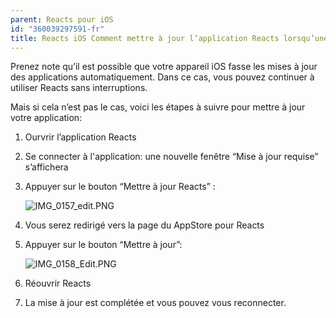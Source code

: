 ```yaml
---
parent: Reacts pour iOS
id: "360039297591-fr"
title: Reacts iOS Comment mettre à jour l’application Reacts lorsqu’une nouvelle version obligatoire est disponible 
---
```

Prenez note qu’il est possible que votre appareil iOS fasse les mises à jour des applications automatiquement. Dans ce cas, vous pouvez continuer à utiliser Reacts sans interruptions.

Mais si cela n’est pas le cas, voici les étapes à suivre pour mettre à jour votre application:

1.  Ourvrir l’application Reacts
2.  Se connecter à l'application: une nouvelle fenêtre “Mise à jour requise” s’affichera
      
    
3.  Appuyer sur le bouton “Mettre à jour Reacts” :
      
    ![IMG_0157_edit.PNG](@assets/attachments/IMG_0157_edit.PNG)
      
    
4.  Vous serez redirigé vers la page du AppStore pour Reacts
      
    
5.  Appuyer sur le bouton “Mettre à jour”:
      
    ![IMG_0158_Edit.PNG](@assets/attachments/IMG_0158_Edit.PNG)
6.  Réouvrir Reacts
7.  La mise à jour est complétée et vous pouvez vous reconnecter.
